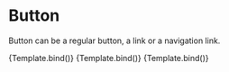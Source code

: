 

<Meta title="Components/Button" component={Button} />

# Button

Button can be a regular button, a link or a navigation link.

<Canvas>
  <Story
    name="Overview - link variant"
    args={{
      text: "Button",
      href: "https://google.com",
      variant: "fill",
      size: "medium",
    }}
  >
    {Template.bind()}
  </Story>
  <Story
    name="Overview - button icon end"
    args={{
      text: "Button",
      iconEnd: "arrowDown",
      variant: "fill",
      size: "medium",
    }}
  >
    {Template.bind()}
  </Story>
  <Story
    name="Overview - button icon start"
    args={{
      text: "Button",
      iconStart: "download",
      variant: "fill",
      size: "medium",
    }}
  >
    {Template.bind()}
  </Story>
</Canvas>

<ArgsTable />

